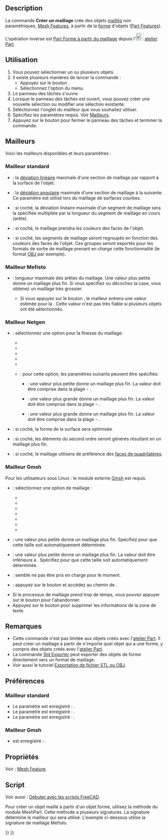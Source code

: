 <languages/>

{{Docnav/fr
|[[Mesh_Export/fr|Exporter un maillage]]
|[[Mesh_RemeshGmsh/fr|Remailler avec Gmsh]]
|[[Mesh_Workbench/fr|Atelier Mesh]]
|IconL=Mesh_Export.svg
|IconR=Mesh_RemeshGmsh.svg
|IconC=Workbench_Mesh.svg
}}

{{GuiCommand/fr
|Name=Mesh FromPartShape‏‎
|Name/fr=Mesh Créer un maillage
‏‎|MenuLocation=Maillages → Créer un maillage à partir d'une forme...
|Workbenches=[[Mesh_Workbench/fr|Mesh]]
}}

==Description==

La commande '''Créer un maillage''' crée des objets [[mesh/fr|maillés]] non paramétriques, [[Mesh_Feature/fr|Mesh Features]], à partir de la [[shape/fr|forme]] d'objets ([[Part_Feature/fr|Part Features]]).

L'opération inverse est [[Part_ShapeFromMesh/fr|Part Forme à partir du maillage]] depuis l'[[File:Workbench_Part.svg|24px]] [[Part_Workbench/fr|atelier Part]].

<span id="Usage"></span>
==Utilisation==

# Vous pouvez sélectionner un ou plusieurs objets.
# Il existe plusieurs manières de lancer la commande :
#* Appuyez sur le bouton {{Button|[[Image: Mesh_FromPartShape.svg|16px]] [[Mesh_FromPartShape/fr|Créer un maillage à partir d'une forme...]]}}.
#* Sélectionnez l'option {{MenuCommand|Maillages → [[Image: Mesh_FromPartShape.svg|16px]] Créer un maillage à partir d'une forme...}} du menu.
# Le panneau des tâches {{MenuCommand|Tessellation}} s'ouvre.
# Lorsque le panneau des tâches est ouvert, vous pouvez créer une nouvelle sélection ou modifier une sélection existante.
# Sélectionnez l'onglet du mailleur que vous souhaitez utiliser.
# Spécifiez les paramètres requis. Voir [[#Mailleurs|Mailleurs]].
# Appuyez sur le bouton {{Button|OK}} pour fermer le panneau des tâches et terminer la commande.

<span id="Meshers"></span>
== Mailleurs ==

Voici les mailleurs disponibles et leurs paramètres :

<span id="Standard_mesher"></span>
===Mailleur standard===

* {{MenuCommand|Déviation de surface}} : la [https://www.opencascade.com/doc/occt-7.3.0/overview/html/occt_user_guides__modeling_algos.html#occt_modalg_11_2 déviation linéaire] maximale d'une section de maillage par rapport à la surface de l'objet.
* {{MenuCommand|Déviation angulaire}} : la [https://www.opencascade.com/doc/occt-7.3.0/overview/html/occt_user_guides__modeling_algos.html#occt_modalg_11_2 déviation angulaire] maximale d'une section de maillage à la suivante. Ce paramètre est utilisé lors du maillage de surfaces courbes.
* {{MenuCommand|Déviation relative de surface}} : si coché, la déviation linéaire maximale d'un segment de maillage sera la {{MenuCommand|Déviation de surface}} spécifiée multipliée par la longueur du segment de maillage en cours (arête).
* {{MenuCommand|Appliquer les couleurs des faces au maillage}} : si coché, le maillage prendra les couleurs des faces de l'objet.
* {{MenuCommand|Définir les segments par les couleurs des faces}} : si coché, les segments de maillage seront regroupés en fonction des couleurs des faces de l'objet. Ces groupes seront exportés pour les formats de sortie de maillage prenant en charge cette fonctionnalité (le format [https://fr.wikipedia.org/wiki/Objet_3D_(format_de_fichier) OBJ] par exemple).

<span id="Mefisto_mesher"></span>
===Mailleur Mefisto===

* {{MenuCommand|Longueur maximale des arêtes}} : longueur maximale des arêtes du maillage. Une valeur plus petite donne un maillage plus fin. Si vous spécifiez {{Value|0}} ou décochez la case, vous obtenez un maillage très grossier.
** Si vous appuyez sur le bouton {{Button|Estimation}}, le mailleur entrera une valeur estimée pour la {{MenuCommand|Longueur maximale des arêtes}}. Cette valeur n'est pas très fiable si plusieurs objets ont été sélectionnés.

<span id="Netgen_mesher"></span>
===Mailleur Netgen===

* {{MenuCommand|Finesse}} : sélectionnez une option pour la finesse du maillage:
** {{MenuCommand|Trés grossier}}
** {{MenuCommand|Grossier}}
** {{MenuCommand|Moyen}}
** {{MenuCommand|Fin}}
** {{MenuCommand|Trés fin}}
** {{MenuCommand|Défini par l'utilisateur}} : pour cette option, les paramètres suivants peuvent être spécifiés:
*** {{MenuCommand|Taille des maillages}} : une valeur plus petite donne un maillage plus fin. La valeur doit être comprise dans la plage {{Value|0.1}} - {{Value|1.0}}.
*** {{MenuCommand|Nombre d'éléments par arête}} : une valeur plus grande donne un maillage plus fin. La valeur doit être comprise dans la plage {{Value|0.2}} - {{Value|10.0}}.
*** {{MenuCommand|Nombre d'éléments par rayon de courbure}} : une valeur plus grande donne un maillage plus fin. La valeur doit être comprise dans la plage {{Value|0.2}} - {{Value|10}}.
*{{MenuCommand|Optimiser la surface}} : si coché, la forme de la surface sera optimisée.
*{{MenuCommand|Éléments de second ordre}} : si coché, les éléments du second ordre seront générés résultant en un maillage plus fin.
*{{MenuCommand|Principalement des quadrilatères}} : si coché, le maillage utilisera de préférence des [https://en.wikipedia.org/wiki/Types_of_mesh#Two-dimensional faces de quadrilatères].

<span id="Gmsh_mesher"></span>
===Mailleur Gmsh===

Pour les utilisateurs sous Linux : le module externe [https://gmsh.info/ Gmsh] est requis.

* {{MenuCommand|Maillage}} : sélectionnez une option de maillage :
** {{MenuCommand|Automatique}}
** {{MenuCommand|Adaptatif}}
** {{MenuCommand|Delaunay}}
** {{MenuCommand|Frontal}}
** {{MenuCommand|BAMG}}
** {{MenuCommand|Quadrangle frontal}}
** {{MenuCommand|Parallélogrammes}}
* {{MenuCommand|Taille maximale des éléments}} : une valeur plus petite donne un maillage plus fin. Spécifiez {{Value|0}} pour que cette taille soit automatiquement déterminée.
* {{MenuCommand|Taille minimale des éléments}} : une valeur plus petite donne un maillage plus fin. La valeur doit être inférieure à {{MenuCommand|Taille maximale des éléments}}. Spécifiez {{Value|0}} pour que cette taille soit automatiquement déterminée.
* {{MenuCommand|Angle}} : semble ne pas être pris en charge pour le moment.
* {{MenuCommand|Chemin}} : appuyez sur le bouton {{Button|...}} et accédez au chemin de {{FileName|gmsh.exe}}.
* Si le processus de maillage prend trop de temps, vous pouvez appuyer sur le bouton {{Button|Arrêter}} pour l'abandonner.
* Appuyez sur le bouton {{Button|Effacer}} pour supprimer les informations de la zone de texte. <!--Puisque le panneau des tâches se ferme, le bouton Effacer ne peut pas être utilisé avec cette commande. Mais le même panneau de tâches est utilisé pour la commande Mesh_RemeshGmsh-->

<span id="Notes"></span>
==Remarques==

* Cette commande n'est pas limitée aux objets créés avec l'[[Part_Workbench/fr|atelier Part]]. Il peut créer un maillage à partir de n'importe quel objet qui a une forme, y compris des objets créés avec l'[[PartDesign_Workbench/fr|atelier Part]].
* La commande [[Std_Export/fr|Std Exporter]] peut exporter des objets de forme directement vers un format de maillage.
* Voir aussi le tutoriel [[Export_to_STL_or_OBJ/fr|Exportation de fichier STL ou OBJ]].

<span id="Preferences"></span>
==Préférences==

<span id="Standard_mesher"></span>
===Mailleur standard===

* Le paramètre {{MenuCommand|Déviation de surface}} est enregistré : {{MenuCommand|Outils → Editer les de paramètres... → BaseApp → Preferences → Mod → Mesh → Meshing → Standard → LinearDeflection}}.
* Le paramètre {{MenuCommand|Déviation angulaire}} est enregistré : {{MenuCommand|Outils → Editer les paramètres... → BaseApp → Preferences → Mod → Mesh → Meshing → Standard → AngularDeflection}}.
* Le paramètre {{MenuCommand|Déviation relative de surface}} est enregistré : {{MenuCommand|Outils → Editer les paramètres... → BaseApp → Preferences → Mod → Mesh → Meshing → Standard → RelativeLinearDeflection}}.

<span id="Gmsh_mesher"></span>
===Mailleur Gmsh===

* {{MenuCommand|Chemin}} est enregistré : {{MenuCommand|Outils → Editer les paramètres... → BaseApp → Preferences → Mod → Mesh → Meshing → gmshExe}}.

<span id="Properties"></span>
==Propriétés==

Voir : [[Mesh_Feature/fr|Mesh Feature]].

<span id="Scripting"></span>
==Script==

Voir aussi : [[FreeCAD_Scripting_Basics/fr|Débuter avec les scripts FreeCAD]].

Pour créer un objet maillé à partir d'un objet forme, utilisez la méthode {{incode|meshFromShape}} du module MeshPart. Cette méthode a plusieurs signatures. La signature détermine le mailleur qui sera utilisé. L'exemple ci-dessous utilise la signature de maillage Mefisto.

{{Code|code=
import FreeCAD, Part, Mesh, MeshPart

cyl = FreeCAD.ActiveDocument.addObject("Part::Cylinder","Cylinder")
FreeCAD.ActiveDocument.recompute()

msh = FreeCAD.ActiveDocument.addObject("Mesh::Feature", "Mesh")
msh.Mesh = MeshPart.meshFromShape(Shape=cyl.Shape, MaxLength=1)
msh.ViewObject.DisplayMode = "Flat Lines"
}}


{{Docnav/fr
|[[Mesh_Export/fr|Exporter un maillage]]
|[[Mesh_RemeshGmsh/fr|Remailler avec Gmsh]]
|[[Mesh_Workbench/fr|Atelier Mesh]]
|IconL=Mesh_Export.svg
|IconR=Mesh_RemeshGmsh.svg
|IconC=Workbench_Mesh.svg
}}

{{Mesh Tools navi{{#translation:}}}}
{{Userdocnavi{{#translation:}}}}
{{clear}}
